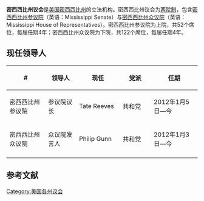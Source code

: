 {{Infobox legislature
 | name              = 密西西比州议会
 | coa_pic           = Seal of Mississippi.svg
 | session_room      = 
 | house_type        =  两院制
 | houses            = [[密西西比州参议院|密西西比州参议院]] <br />[[密西西比州众议院|密西西比州众议院]]
 | term_limits       = 
 | new_session       = 
 | leader1_type      = 参议院议长
 | leader1           = [[Tate_Reeves|Tate Reeves]]
 | party1            = ([[共和黨_(美國)|共和党]])
 | election1         = 2012年1月5日
 | leader2_type      = 众议院发言人
 | leader2           = [[Philip_Gunn|Philip Gunn]]
 | party2            = ([[共和黨_(美國)|共和党]])
 | election2         = 2012年1月3日
 | authority         = 
 | members           = 52（参）122（众）
 | last_election1    = 
 | next_election1    = 
 | redistricting     = 
 | political_groups1 = 
 | meeting_place     = 
 | website           = 
}}
'''密西西比州议会'''是[[美国|美国]][[密西西比州|密西西比州]]的立法机构。密西西比州议会为[[两院制|两院制]]，包含[[密西西比州参议院|密西西比州参议院]]（英语：Mississippi Senate）与[[密西西比州众议院|密西西比州众议院]]（英语：Mississippi House of Representatives）。密西西比州参议院为上院，共52个席位，每届任期4年；密西西比州众议院为下院，共122个席位，每届任期4年。

==现任领导人==
{| class="wikitable sortable" style="text-align: center;"
|-
! width="120" | #
! width="90"| 领导人
! width="120"| 现任
! width="90"| 党派
! width="140"| 任期
|- 
| 密西西比州参议院 || 参议院议长 || Tate Reeves || 共和党 || 2012年1月5日—今
|- 
| 密西西比州众议院 || 众议院发言人 || Philip Gunn || 共和党 || 2012年1月3日—今
|- 
|}

== 参考文献 ==
{{reflist|colwidth=30em}}
{{美国立法机构}}
[[Category:美国各州议会|Category:美国各州议会]]